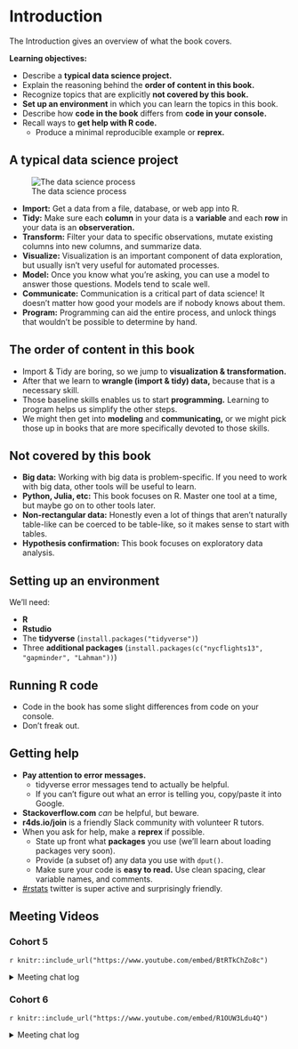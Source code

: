 # Introduction

The Introduction gives an overview of what the book covers.

**Learning objectives:**

- Describe a **typical data science project.**
- Explain the reasoning behind the **order of content in this book.**
- Recognize topics that are explicitly **not covered by this book.**
- **Set up an environment** in which you can learn the topics in this book.
- Describe how **code in the book** differs from **code in your console.**
- Recall ways to **get help with R code.**
  - Produce a minimal reproducible example or **reprex.**

## A typical data science project

![The data science process](images/data-science.png)

- **Import:** Get a data from a file, database, or web app into R.
- **Tidy:** Make sure each **column** in your data is a **variable** and each **row** in your data is an **observeration.**
- **Transform:** Filter your data to specific observations, mutate existing columns into new columns, and summarize data.
- **Visualize:** Visualization is an important component of data exploration, but usually isn't very useful for automated processes.
- **Model:** Once you know what you're asking, you can use a model to answer those questions. Models tend to scale well.
- **Communicate:** Communication is a critical part of data science! It doesn't matter how good your models are if nobody knows about them.
- **Program:** Programming can aid the entire process, and unlock things that wouldn't be possible to determine by hand.

## The order of content in this book

- Import & Tidy are boring, so we jump to **visualization & transformation.**
- After that we learn to **wrangle (import & tidy) data,** because that is a necessary skill.
- Those baseline skills enables us to start **programming.** Learning to program helps us simplify the other steps.
- We might then get into **modeling** and **communicating,** or we might pick those up in books that are more specifically devoted to those skills.

## Not covered by this book

- **Big data:** Working with big data is problem-specific. If you need to work with big data, other tools will be useful to learn.
- **Python, Julia, etc:** This book focuses on R. Master one tool at a time, but maybe go on to other tools later.
- **Non-rectangular data:** Honestly even a lot of things that aren't naturally table-like can be coerced to be table-like, so it makes sense to start with tables.
- **Hypothesis confirmation:** This book focuses on exploratory data analysis.

## Setting up an environment

We'll need:

- **R**
- **Rstudio**
- The **tidyverse** (`install.packages("tidyverse")`)
- Three **additional packages** (`install.packages(c("nycflights13", "gapminder", "Lahman"))`)

## Running R code

- Code in the book has some slight differences from code on your console.
- Don't freak out.

## Getting help

- **Pay attention to error messages.** 
  - tidyverse error messages tend to actually be helpful.
  - If you can't figure out what an error is telling you, copy/paste it into Google.
- **Stackoverflow.com** *can* be helpful, but beware.
- **r4ds.io/join** is a friendly Slack community with volunteer R tutors.
- When you ask for help, make a **reprex** if possible.
  - State up front what **packages** you use (we'll learn about loading packages very soon).
  - Provide (a subset of) any data you use with `dput()`.
  - Make sure your code is **easy to read.** Use clean spacing, clear variable names, and comments.
- [#rstats](https://twitter.com/search?q=%23rstats) twitter is super active and surprisingly friendly.

## Meeting Videos

### Cohort 5

`r knitr::include_url("https://www.youtube.com/embed/BtRTkChZo8c")`

<details>
  <summary> Meeting chat log </summary>
  
```
00:18:00	Morgan Grovenburg:	I have to leave early today. Also, I'd normally have my video on, but my kid is currently using me as a jungle gym
00:21:19	Susie Neilson:	Link to our team’s work :) https://www.sfchronicle.com/data/
00:22:40	Morgan Grovenburg:	I know what talk you're talking about
00:23:10	Wai-Yin:	Data journalism’s wikipedia article  https://en.wikipedia.org/wiki/Data_journalism
00:49:59	Ryan Metcalf:	Great question Susie! I consider “Big Data” anything I can’t open in a conventional service. Using scripting languages helps with managing overhead (Cost [not monetary], time of process, processing capability, etc…).
01:00:14	Njoki Njuki Lucy:	data.table has the similar syntax as the base R package.
01:17:46	Jon Harmon (jonthegeek):	r4ds.io/r4ds
```
</details>

### Cohort 6

`r knitr::include_url("https://www.youtube.com/embed/R1OUW3Ldu4Q")`

<details>
  <summary> Meeting chat log </summary>
  
```
00:09:03	Matthew Efoli:	Good day everyone
00:09:16	Trisha Adamus(she/her):	Hi
00:09:39	Shannon:	Good morning, everyone :)
00:09:45	Adeyemi Olusola:	hello.
00:09:56	Marielena Soilemezidi:	Hi all! :)
00:10:18	Adeyemi Olusola:	who is facilitating this cohort?
00:10:38	Nico Schmidt:	I think it is Daniel, at least according to Slack
00:10:59	Shannon:	I was just going to ask. Assuming we're waiting for the host?
00:11:41	Trisha Adamus(she/her):	Has anyone participate in a cohort before? I am not sure what to expect.
00:12:20	Daniel Adereti:	Hello all, reaching out to Jon. First classes are usually introductions
00:12:35	Adeyemi Olusola:	i joined cohort 5 last week just to have a feel and it was pretty interesting
00:12:37	Matthew Efoli:	@Trisha For me, No. This is my first.
00:12:45	Shannon:	I haven't. Was wondering if today is just an intro, or if we're jumping into Ch.1
00:12:45	Nico Schmidt:	Then maybe let’s start, Daniel?
00:13:23	Nico Schmidt:	If we are jumping into Chapter 1, I have already missed my homework one time
00:14:40	Shannon:	haha, me too...
00:16:41	Nico Schmidt:	Do we do this with Cameras on or off?
00:18:14	Aalekhya Reddam:	Hello everyone, unfortunately my microphone / camera aren't working right now, hope to have it figured out by next week! I'm a postdoctoral researcher in the US. My research is in environmental epidemiology and data science is a huge part of my work
00:20:39	Jon Harmon (jonthegeek):	Shared notes/slides: r4ds.io/r4ds
00:26:47	Aalekhya Reddam:	Do we usually volunteer the week ahead for the next week?
00:28:53	Aalekhya Reddam:	Thank you!
00:37:01	Matthew Efoli:	bye Jon
00:37:19	Adeyemi Olusola:	let me go
00:39:04	Nico Schmidt:	Cool!
00:39:08	Nico Schmidt:	Thanks Daniel
00:39:16	Marielena Soilemezidi:	sounds good!
00:39:47	Aalekhya Reddam:	That sounds great!
00:39:50	Shannon:	Sounds good! Thank you Daniel and Adeyemi, for volunteering for next week!
00:40:12	Trisha Adamus(she/her):	Thank you!
00:40:14	Matthew Efoli:	Thank you
00:40:28	Marielena Soilemezidi:	have a great day you all! :)
```
</details>
